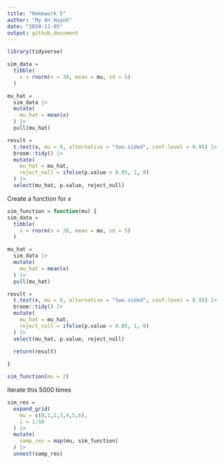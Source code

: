 ```yaml
---
title: "Homework 5"
author: "My An Huynh"
date: "2024-11-05"
output: github_document
---
```


```r
library(tidyverse)
```

```r
sim_data = 
  tibble(
    x = rnorm(n = 30, mean = mu, sd = 5)
  ) 

mu_hat = 
  sim_data |> 
  mutate(
    mu_hat = mean(x)
  ) |> 
  pull(mu_hat)

result = 
  t.test(x, mu = 0, alternative = "two.sided", conf.level = 0.95) |> 
  broom::tidy() |> 
  mutate(
    mu_hat = mu_hat, 
    reject_null = ifelse(p.value < 0.05, 1, 0)
  ) |> 
  select(mu_hat, p.value, reject_null)
```

Create a function for x 
```r
sim_function = function(mu) {
sim_data = 
  tibble(
    x = rnorm(n = 30, mean = mu, sd = 5)
  ) 

mu_hat = 
  sim_data |> 
  mutate(
    mu_hat = mean(x)
  ) |> 
  pull(mu_hat)

result = 
  t.test(x, mu = 0, alternative = "two.sided", conf.level = 0.95) |> 
  broom::tidy() |> 
  mutate(
    mu_hat = mu_hat, 
    reject_null = ifelse(p.value < 0.05, 1, 0)
  ) |> 
  select(mu_hat, p.value, reject_null)

  return(result)
  
}

sim_function(mu = 2)
```

Iterate this 5000 times

```r
sim_res = 
  expand_grid(
    mu = c(0,1,2,3,4,5,6),
    i = 1:50
  ) |> 
  mutate(
    samp_res = map(mu, sim_function)
  ) |> 
  unnest(samp_res)
```

